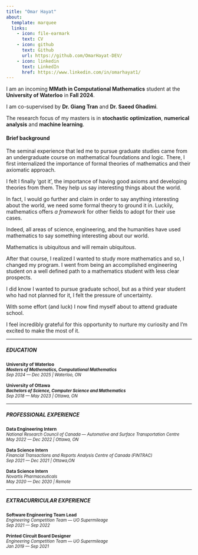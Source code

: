 ```yaml
---
title: "Omar Hayat"
about:
  template: marquee 
  links:
    - icon: file-earmark
      text: CV
    - icon: github
      text: Github
      url: https://github.com/OmarHayat-DEV/
    - icon: linkedin
      text: LinkedIn
      href: https://www.linkedin.com/in/omarhayat1/
---
```


I am an incoming **MMath in Computational Mathematics** student at the **University of Waterloo** in **Fall 2024**.

I am co-supervised by <a  onclick="window.open('https://uwaterloo.ca/scholar/g6tran/home')" style="cursor: pointer;">**Dr. Giang Tran**</a> and <a  onclick="window.open('https://www.saeedghadimi.com/home')" style="cursor: pointer;">**Dr. Saeed Ghadimi**</a>. 

The research focus of my masters is in **stochastic optimization**, **numerical analysis** and **machine learning**. 


#### Brief background
The seminal experience that led me to pursue graduate studies came from an undergraduate course on mathematical foundations and logic. There, I first internalized the importance of formal theories of mathematics and their axiomatic approach. 

I felt I finally 'got it', the importance of having good axioms and developing theories from them. They help us say interesting things about the world. 

In fact, I would go further and claim in order to say anything interesting about the world, we need some formal theory to ground it in. Luckily, mathematics offers *a framework* for other fields to adopt for their use cases. 

Indeed, all areas of science, engineering, and the humanities have used mathematics to say something interesting about our world.  

Mathematics is ubiquitous and will remain ubiquitous. 

After that course, I realized I wanted to study more mathematics and so, I changed my program. I went from being an accomplished engineering student on a well defined path to a mathematics student with less clear prospects. 

I did know I wanted to pursue graduate school, but as a third year student who had not planned for it, I felt the pressure of uncertainty.  

With some effort (and luck) I now find myself about to attend graduate school. 

I feel incredibly grateful for this opportunity to nurture my curiosity and I'm excited to make the most of it.
 
___
##### EDUCATION
  <span style="font-size: 0.85em;">
  <a onclick="window.open('https://uwaterloo.ca/computational-mathematics/current-masters-students/degree-requirements')" style="cursor: pointer;"> 
  **University of Waterloo**
  </a> <br>
   <span style="font-size:0.95em;">
   ***Masters of Mathematics, Computational Mathematics*** <br/> 
   *Sep 2024 --- Dec 2025 | Waterloo, ON*
   </span> 
</span> 

<span style="font-size:0.85em;">
**University of Ottawa** <br/>
 <span style="font-size:0.95em;">
 ***Bachelors of Science, Computer Science and Mathematics*** <br/>
 *Sep 2018 --- May 2023 | Ottawa, ON*
 </span>
</span> 

___
##### PROFESSIONAL EXPERIENCE
<span style="font-size:0.85em;">
**Data Engineering Intern**<br/>
 <span style="font-size:0.95em;">
  <a onclick="window.open('https://nrc.canada.ca/en/research-development/research-collaboration/research-centres/automotive-surface-transportation-research-centre')" style="cursor: pointer;">
  *National Research Council of Canada --- Automotive and Surface Transportation Centre* 
 </a> <br/>
 *May 2022 --- Dec 2022 | Ottawa, ON * 
 </span>
</span> 

<span style="font-size:0.85em;">
**Data Science Intern**<br/>
 <span style="font-size:0.95em;">
 <a onclick="window.open('https://fintrac-canafe.canada.ca/intro-eng')" style="cursor: pointer;">
 *Financial Transactions and Reports Analysis Centre of Canada (FINTRAC)*
 </a> <br/>
 *Sep 2021 --- Dec 2021 | Ottawa,ON *
 </span>
</span> 

<span style="font-size:0.85em;">
**Data Science Intern **<br/>
 <span style="font-size:0.95em;">
 <a onclick="window.open('https://www.novartis.com/')" style="cursor: pointer;">
 *Novartis Pharmaceuticals * 
 </a>
 <br/>
 *May 2020 --- Dec 2020 | Remote* 
 </span>
</span> 

___
##### EXTRACURRICULAR EXPERIENCE 
<span style="font-size:0.85em;">
**Software Engineering Team Lead**<br/>
 <span style="font-size:0.95em;">
 <a onclick="window.open('https://uosupermileage.ca/')" style="cursor: pointer;">
 *Engineering Competition Team --- UO Supermileage* 
 </a>
 <br/>
 *Sep 2021 --- Sep 2022*
 </span>
</span> 

<span style="font-size:0.85em;">
**Printed Circuit Board Designer**<br/>
 <span style="font-size:0.95em;">
 <a onclick="window.open('https://uosupermileage.ca/')" style="cursor: pointer;">
 *Engineering Competition Team --- UO Supermileage*
 </a>
 <br/>
 *Jan 2019 --- Sep 2021*
 </span>
</span> 
